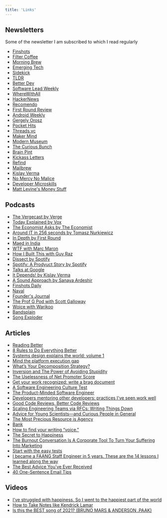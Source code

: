 ```yaml
---
title: 'Links'
---
```


## Newsletters

Some of the newsletter I am subscribed to which I read regularly

- [Finshots](https://finshots.in/#subscribe)
- [Filter Coffee](https://filtercoffee.substack.com/subscribe)
- [Morning Brew](https://www.morningbrew.com/daily/r?kid=355e163f)
- [Emerging Tech](https://www.morningbrew.com/emerging-tech/r?kid=355e163f)
- [Sidekick](https://www.morningbrew.com/sidekick/r?kid=355e163f)
- [TLDR](https://tldr.tech/)
- [Better Dev](https://betterdev.link/)
- [Software Lead Weekly](https://softwareleadweekly.com/)
- [WhereWithAll](https://wherewithall.us2.list-manage.com/subscribe?u=1f50ce22f02ed0ffc80c10aff&id=8c0f947e69)
- [HackerNews](https://hackernewsletter.us1.list-manage.com/subscribe?u=faa8eb4ef3a111cef92c4f3d4&id=e505c88a2e)
- [Recomendo](https://www.getrevue.co/profile/Recomendo)
- [First Round Review](https://review.firstround.com/newsletter)
- [Android Weekly](https://androidweekly.net/)
- [Gergely Orosz](https://blog.pragmaticengineer.com/newsletter/)
- [Pocket Hits](https://getpocket.com/en/explore/pocket-hits-signup)
- [Threads.vc](https://join.trends.vc/)
- [Maker Mind](https://nesslabs.com/newsletter)
- [Modern Museum](https://modernmuseum.crd.co/)
- [The Curious Bunch](https://thecuriousbunch.xyz/)
- [Brain Pint](https://brainpint.com/)
- [Kickass Letters](https://www.kickassletters.com/)
- [Refind](https://refind.com/rjrohitjm?invite=413523b9fc)
- [Mailbrew](https://mailbrew.com/)
- [Kislay Verma](https://kislayverma.com/newsletter-archive/)
- [No Mercy No Malice](https://www.profgalloway.com/)
- [Developer Microskills](https://developermicroskills.com/)
- [Matt Levine's Money Stuff](https://www.bloomberg.com/account/newsletters/money-stuff)

## Podcasts

- [The Vergecast by Verge](https://open.spotify.com/show/08zQP2peZmM9GrcKShLZvC?si=xYIvWhPzQd2jJnSio123Ng&dl_branch=1)
- [Today Explained by Vox](https://open.spotify.com/show/3pXx5SXzXwJxnf4A5pWN2A?si=pRgGz96fSLG0sDRpnxetAQ&dl_branch=1)
- [The Economist Asks by The Economist](https://open.spotify.com/show/7vD0FHksvrnjDVSktbdCVF?si=Hn_2C_sqQ4in_UZzvSWX1g&dl_branch=1)
- [Around IT in 256 seconds by Tomasz Nurkiewicz](https://open.spotify.com/show/2WTzG4ef4L5GDSBf7IB2tJ?si=Rg36ltf-S9qi0HbGpCdx4w&dl_branch=1)
- [In Depth by First Round](https://open.spotify.com/show/0zhZc5wSOFzrHCOioWSg0o?si=677iCBeTSr2anILCXkT2BA&dl_branch=1)
- [Maed in India](https://open.spotify.com/show/0QhzjA2zKdKgIQsd2ltHtp?si=lchyYBHdRlqPn4d-qfn4vA&dl_branch=1)
- [WTF with Marc Maron](https://open.spotify.com/show/6L47MDMO3xuN2XBed7miEI?si=e-FaMpisS5qo7g9ePoAQdw&dl_branch=1)
- [How I Built This with Guy Raz](https://open.spotify.com/show/6E709HRH7XaiZrMfgtNCun?si=flUwKNV2RxW5zjYZG3Zp5A&dl_branch=1)
- [Dissect by Spotify](https://anchor.fm/dissect)
- [Spotify: A Prodyuct Story by Spotify](https://open.spotify.com/show/3L9tzrt0CthF6hNkxYIeSB?si=YQ_gSiw0Qy69vE2X0fEC-Q&utm_source=whatsapp&dl_branch=1)
- [Talks at Google](https://open.spotify.com/show/2nIvarXvvZcp1cePx69x9N?si=yuOuOwV0TBOlpGnXbotdkQ&utm_source=whatsapp&dl_branch=1)
- [It Depends! by Kislay Verma](https://open.spotify.com/show/5gY1eGUE0RmNHj5t1HKpJI?si=XqASghVRQomAh6gCbi11QA&dl_branch=1)
- [A Sound Approach by Sanaya Ardeshir](https://open.spotify.com/show/0zHlWD5DQ2waiqrSgjTewC?si=sUGtMF6hSNGDRkKJ8hxXpg&dl_branch=1)
- [Finshots Daily](https://open.spotify.com/show/12jUp5Aa63c5BYx3wVZeMA?si=_y5yJcKnShqRjL2sfh_XAg&dl_branch=1)
- [Naval](https://open.spotify.com/show/7qZAVw03FuurfYnWIWwkHY?si=3VV2iRRiQQuaNxoEFB5ZaQ&dl_branch=1)
- [Founder's Journal](https://open.spotify.com/show/7v0bSXLudQ4m58rIcevedx?si=hr0e2ATzQnOQMrwZn4rN8Q&dl_branch=1)
- [The Prof G Pod with Scott Galloway](https://open.spotify.com/show/5Ob5psTjoUtIGYxKUp2QVy?si=0oMpV_l7SEW0wwvjx5KKEw&dl_branch=1)
- [Woice with Warikoo](https://open.spotify.com/show/1g7wpoqydK6hszvi4DFywg?si=LYxa82djTrSEwXAeFHf39g&dl_branch=1)
- [Bandsplain](https://open.spotify.com/show/3uKSgODaDrtWOulcJp57h7?si=0gKNx2bRRdOlsMD5KzWZkQ&dl_branch=1)
- [Song Exploder](https://open.spotify.com/show/10lMwCjvzLCLwth2AW6cLG?si=4cBg2oqRSNKwtyAnUjGsXg&dl_branch=1)

## Articles

- [Reading Better](https://fs.blog/reading/)
- [8 Rules to Do Everything Better](https://getpocket.com/explore/item/8-rules-to-do-everything-better)
- [Systems design explains the world: volume 1](https://apenwarr.ca/log/20201227)
- [Mind the platform execution gap](https://martinfowler.com/articles/platform-prerequisites.html)
- [What’s Your Decomposition Strategy?](https://medium.com/built-to-adapt/whats-your-decomposition-strategy-e19b8e72ac8f)
- [Inversion and The Power of Avoiding Stupidity](https://fs.blog/2013/10/inversion/)
- [The Uselessness of Net Promoter Score](https://madhurchadha.com/2021/06/24/problems-with-net-promoter-score/)
- [Get your work recognized: write a brag document](https://jvns.ca/blog/brag-documents/)
- [A Software Engineering Culture Test](https://blog.pragmaticengineer.com/the-developer-culture-test/)
- [The Product-Minded Software Engineer](https://blog.pragmaticengineer.com/the-product-minded-engineer/)
- [Developers mentoring other developers: practices I've seen work well](https://blog.pragmaticengineer.com/developers-mentoring-other-developers/)
- [Good Code Reviews, Better Code Reviews](https://blog.pragmaticengineer.com/good-code-reviews-better-code-reviews/)
- [Scaling Engineering Teams via RFCs: Writing Things Down](https://blog.pragmaticengineer.com/scaling-engineering-teams-via-writing-things-down-rfcs/)
- [Advice for Young Scientists—and Curious People in General](https://fs.blog/2021/05/advice-for-young-scientists/)
- [The Most Precious Resource is Agency](https://simonsarris.substack.com/p/the-most-precious-resource-is-agency)
- [Bank](https://www.profgalloway.com/bank/)
- [How to find your writing “voice."](https://every.to/the-long-conversation/test-aa047d4c-890f-4b60-91e0-6884bf5a77ad)
- [The Secret to Happiness](https://www.psychologytoday.com/us/blog/meditation-modern-life/202107/the-secret-happiness)
- [The Burnout Conversation Is A Corporate Tool To Turn Your Suffering Into Marketing](https://ez.substack.com/p/the-burnout-conversation-is-a-corporate)
- [Start with the easy tests](https://seths.blog/2021/08/start-with-the-easy-tests/)
- [I became a FAANG Staff Engineer in 5 years. These are the 14 lessons I learned along the way](https://medium.com/geekculture/i-became-a-faang-staff-engineer-in-5-years-here-are-the-14-lessons-i-learned-along-the-way-f70ac078875c)
- [The Best Advice You've Ever Received](https://sahilbloom.substack.com/p/the-best-advice-youve-ever-received)
- [40 One-Sentence Email Tips](https://joshspector.com/one-sentence-email-tips/)

## Videos

- [I've struggled with happiness. So I went to the happiest part of the world](https://youtu.be/_ryvl_EfRXY)
- [How to Take Notes like Kendrick Lamar](https://youtu.be/kLmxn6ZeCK0)
- [Is this the BEST song of 2021? (BRUNO MARS & ANDERSON .PAAK)](https://youtu.be/iyGadh6jUOI)
